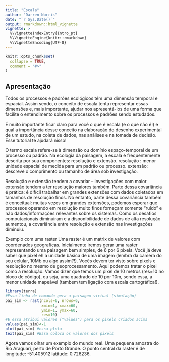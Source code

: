 ```yaml
---
title: "Escala"
author: "Darren Norris"
date: "`r Sys.Date()`"
output: rmarkdown::html_vignette
vignette: >
  %\VignetteIndexEntry{Intro_pt}
  %\VignetteEngine{knitr::rmarkdown}
  %\VignetteEncoding{UTF-8}
---
```


```r
knitr::opts_chunk$set(
  collapse = TRUE,
  comment = "#>"
)
```

## Apresentação
Todos os processos e padrões ecológicos têm uma dimensão temporal e espacial. Assim sendo, o conceito de escala tenta representar essas dimensões e, mais importante, ajudar nos apresentá-los de uma forma que facilite o entendimento sobre os processos e padrões sendo estudados.

É muito importante ficar claro para você o que é escala (e o que não é!) e qual a importância desse conceito na elaboração do desenho experimental de um estudo, na coleta de dados, nas análises e na tomada de decisão. Esse tutorial te ajudará nisso!

O termo escala refere-se à dimensão ou domínio espaço-temporal  de um processo ou padrão. Na ecologia da paisagem, a escala é frequentemente descrita por sua componentes: resolução e extensão. 
resolução :  menor unidade espacial de medida para um padrão ou processo.
extensão: descreve o comprimento ou tamanho de área sob investigação.

Resolução e extensão tendem a covariar – investigações com maior extensão tendem a ter resolução maiores também. Parte dessa covariância é prática: é difícil trabalhar em grandes extensões com dados coletados em tamanhos de resolução finos. No entanto, parte dessa covariância também é conceitual: muitas vezes em grandes extensões, podemos esperar que processos operando em resolução muito finos forneçam somente “ruído” e não dados/informações relevantes sobre os sistemas. Como  os desafios computacionais diminuíram e a disponibilidade de dados de alta resolução aumentou, a covariância entre resolução e extensão nas investigações diminuiu.

Exemplo com uma raster
Uma raster é um matrix de valores com coordenados geograficas.
Inicialmente iremos gerar uma raster representando uma paisagem bem simples, de 6 por 6 pixels.
Você já deve saber que pixel eh a unidade básica de uma imagem (lembra da camera do seu celular, 10Mb ou algo assim?!). Vocês devem ter
visto sobre pixels e resolução no mesmo de geoprocessamento. Aqui podemos tratar o pixel como a resolução. Vamos dizer que temos um pixel de 10 metros (res=10 no bloco de código), ou seja,
uma quadrado de 10 por 10m, sendo essa, a menor unidade mapeável (tambem tem ligação com escala cartográfica!).

```r
library(terra)
#Essa linha de comando gera a paisagem virtual (simulação)
pai_sim <- rast(ncols=6, nrows=6, 
                xmin=1, xmax=60, 
                ymin=1, ymax=60, 
                res=10) 
#E essa atribui valores ("values") para os pixels criados acima
values(pai_sim)<-1 
plot(pai_sim) #essa plota
text(pai_sim) #Essa coloca os valores dos pixels
```

Agora vamos olhar um exemplo do mundo real. Uma pequena amostra do Rio Araguari, perto de Porto Grande. O ponto central da raster é de longitude: -51.405912 latitude: 0.726236.